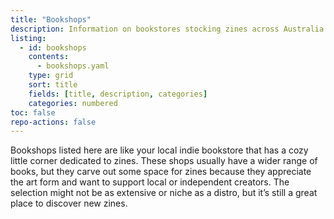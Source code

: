 ```yaml
---
title: "Bookshops"
description: Information on bookstores stocking zines across Australia and the globe.
listing:
  - id: bookshops
    contents: 
      - bookshops.yaml
    type: grid
    sort: title
    fields: [title, description, categories]
    categories: numbered
toc: false
repo-actions: false
---
```


Bookshops listed here are like your local indie bookstore that has a cozy little corner dedicated to zines. These shops usually have a wider range of books, but they carve out some space for zines because they appreciate the art form and want to support local or independent creators. The selection might not be as extensive or niche as a distro, but it's still a great place to discover new zines.

::: {#bookshops}
:::
